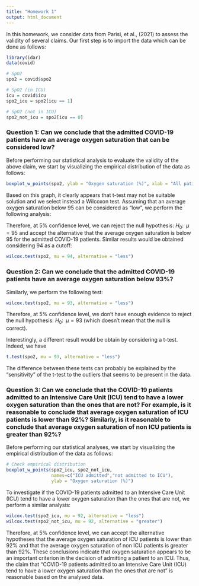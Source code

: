 ```yaml
---
title: "Homework 1"
output: html_document
---
```


In this homework, we consider data from Parisi, et al., (2021) to assess the validity of several claims. Our first step is to import the data which can be done as follows:

```r
library(idar)
data(covid)

# SpO2
spo2 = covid$spo2

# SpO2 (in ICU)
icu = covid$icu
spo2_icu = spo2[icu == 1]

# SpO2 (not in ICU)
spo2_not_icu = spo2[icu == 0]
```

### Question 1: Can we conclude that the admitted COVID-19 patients have an average oxygen saturation that can be considered low?

Before performing our statistical analysis to evaluate the validity of the above claim, we start by visualizing the empirical distribution of the data as follows:

```r
boxplot_w_points(spo2, ylab = "Oxygen saturation (%)", xlab = "All patients")
```

Based on this graph, it clearly appears that t-test may not be suitable solution and we select instead a Wilcoxon test. Assuming that an average oxygen saturation below 95 can be considered as "low", we perform the following analysis:

Therefore, at 5\% confidence level, we can reject the null hypothesis: $H_0: \;\; \mu = 95$ and accept the alternative that the average oxygen saturation is below 95 for the admitted COVID-19 patients. Similar results would be obtained considering 94 as a cutoff:

```r
wilcox.test(spo2, mu = 94, alternative = "less")
```

### Question 2: Can we conclude that the admitted COVID-19 patients have an average oxygen saturation below 93%?

Similarly, we perform the following test:

```r
wilcox.test(spo2, mu = 93, alternative = "less")
```

Therefore, at 5\% confidence level, we don't have enough evidence to reject the null hypothesis: $H_0: \;\; \mu = 93$ (which doesn't mean that the null is correct).

Interestingly, a different result would be obtain by considering a t-test. Indeed, we have

```r
t.test(spo2, mu = 93, alternative = "less")
```

The difference between these tests can probably be explained by the "sensitivity" of the t-test to the outliers that seems to be present in the data.

### Question 3: Can we conclude that the COVID-19 patients admitted to an Intensive Care Unit (ICU) tend to have a lower oxygen saturation than the ones that are not? For example, is it reasonable to conclude that average oxygen saturation of ICU patients is lower than 92%? Similarly, is it reasonable to conclude that average oxygen saturation of non ICU patients is greater than 92%?

Before performing our statistical analyses, we start by visualizing the empirical distribution of the data as follows:

```r
# Check empirical distribution
boxplot_w_points(spo2_icu, spo2_not_icu, 
                 names=c("ICU admitted","not admitted to ICU"), 
                 ylab = "Oxygen saturation (%)")
``` 

To investigate if the COVID-19 patients admitted to an Intensive Care Unit (ICU) tend to have a lower oxygen saturation than the ones that are not, we perform a similar analysis:

```r
wilcox.test(spo2_icu, mu = 92, alternative = "less")
wilcox.test(spo2_not_icu, mu = 92, alternative = "greater")
```

Therefore, at 5\% confidence level, we can accept the alternative hypotheses that the average oxygen saturation of ICU patients is lower than 92% and that the average oxygen saturation of non ICU patients is greater than 92%. These conclusions indicate that oxygen saturation appears to be an important criterion in the decision of admitting a patient to an ICU. Thus, the claim that "COVID-19 patients admitted to an Intensive Care Unit (ICU) tend to have a lower oxygen saturation than the ones that are not" is reasonable based on the analysed data.
